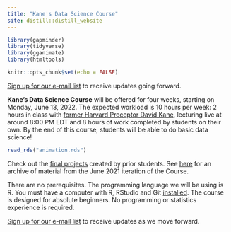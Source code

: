 ```yaml
---
title: "Kane's Data Science Course"
site: distill::distill_website
---
```


```r
library(gapminder)
library(tidyverse)
library(gganimate)
library(htmltools)

knitr::opts_chunk$set(echo = FALSE)
```

[Sign up for our e-mail list](https://davidkane.substack.com/embed) to receive updates going forward. 

**Kane's Data Science Course** will be offered for four weeks, starting on Monday, June 13, 2022. The expected workload is 10 hours per week: 2 hours in class with [former Harvard Preceptor David Kane](https://www.davidkane.info/), lecturing live at around 8:00 PM EDT and 8 hours of work completed by students on their own. By the end of this course, students will be able to do basic data science! 


```r
read_rds("animation.rds")
```


Check out the [final projects](https://bootcamp.davidkane.info/projects.html) created by prior students. See [here](https://davidkane9.github.io/bootcamp_june_2021/) for an archive of material from the June 2021 iteration of the Course.


There are no prerequisites. The programming language we will be using is R. You must have a computer with R, RStudio and Git [installed](https://happygitwithr.com). The course is designed for absolute beginners. No programming or statistics experience is required.

[Sign up for our e-mail list](https://davidkane.substack.com/embed) to receive updates as we move forward.


